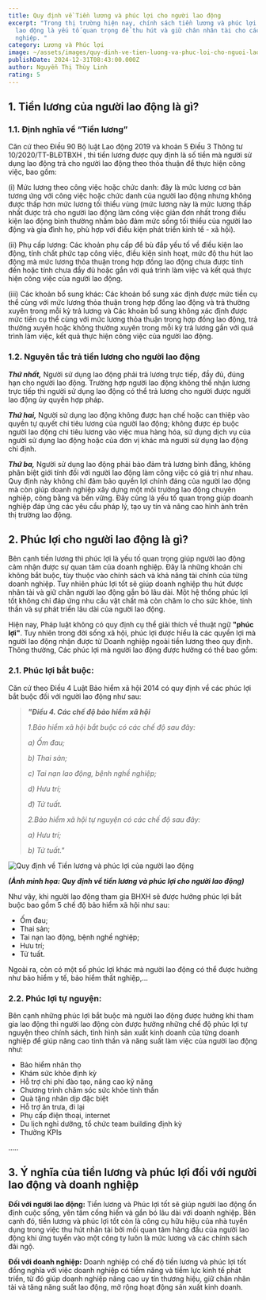 ```yaml
---
title: Quy định về Tiền lương và phúc lợi cho người lao động
excerpt: "Trong thị trường hiện nay, chính sách tiền lương và phúc lợi cho người
  lao động là yếu tố quan trọng để thu hút và giữ chân nhân tài cho các doanh
  nghiệp. "
category: Lương và Phúc lợi
image: ~/assets/images/quy-dinh-ve-tien-luong-va-phuc-loi-cho-nguoi-lao-dong.jpg
publishDate: 2024-12-31T08:43:00.000Z
author: Nguyễn Thị Thùy Linh
rating: 5
---
```

## **1. Tiền lương của người lao động là gì?**

### **1.1. Định nghĩa về “Tiền lương”**

Căn cứ theo Điều 90 Bộ luật Lao động 2019 và khoản 5 Điều 3 Thông tư 10/2020/TT-BLĐTBXH , thì tiền lương được quy định là số tiền mà người sử dụng lao động trả cho người lao động theo thỏa thuận để thực hiện công việc, bao gồm:

(i) Mức lương theo công việc hoặc chức danh: đây là mức lương cơ bản tương ứng với công việc hoặc chức danh của người lao động nhưng không được thấp hơn mức lương tối thiểu vùng (mức lương này là mức lương thấp nhất được trả cho người lao động làm công việc giản đơn nhất trong điều kiện lao động bình thường nhằm bảo đảm mức sống tối thiểu của người lao động và gia đình họ, phù hợp với điều kiện phát triển kinh tế - xã hội).

(ii) Phụ cấp lương: Các khoản phụ cấp để bù đắp yếu tố về điều kiện lao động, tính chất phức tạp công việc, điều kiện sinh hoạt, mức độ thu hút lao động mà mức lương thỏa thuận trong hợp đồng lao động chưa được tính đến hoặc tính chưa đầy đủ hoặc gắn với quá trình làm việc và kết quả thực hiện công việc của người lao động.

(iii) Các khoản bổ sung khác: Các khoản bổ sung xác định được mức tiền cụ thể cùng với mức lương thỏa thuận trong hợp đồng lao động và trả thường xuyên trong mỗi kỳ trả lương và Các khoản bổ sung không xác định được mức tiền cụ thể cùng với mức lương thỏa thuận trong hợp đồng lao động, trả thường xuyên hoặc không thường xuyên trong mỗi kỳ trả lương gắn với quá trình làm việc, kết quả thực hiện công việc của người lao động.

### 1.2. Nguyên tắc trả tiền lương cho người lao động

***Thứ nhất,*** Người sử dụng lao động phải trả lương trực tiếp, đầy đủ, đúng hạn cho người lao động. Trường hợp người lao động không thể nhận lương trực tiếp thì người sử dụng lao động có thể trả lương cho người được người lao động ủy quyền hợp pháp.

***Thứ hai,*** Người sử dụng lao động không được hạn chế hoặc can thiệp vào quyền tự quyết chi tiêu lương của người lao động; không được ép buộc người lao động chi tiêu lương vào việc mua hàng hóa, sử dụng dịch vụ của người sử dụng lao động hoặc của đơn vị khác mà người sử dụng lao động chỉ định.

***Thứ ba,*** Người sử dụng lao động phải bảo đảm trả lương bình đẳng, không phân biệt giới tính đối với người lao động làm công việc có giá trị như nhau. Quy định này không chỉ đảm bảo quyền lợi chính đáng của người lao động mà còn giúp doanh nghiệp xây dựng một môi trường lao động chuyên nghiệp, công bằng và bền vững. Đây cũng là yếu tố quan trọng giúp doanh nghiệp đáp ứng các yêu cầu pháp lý, tạo uy tín và nâng cao hình ảnh trên thị trường lao động.

## 2. Phúc lợi cho người lao động là gì?

Bên cạnh tiền lương thì phúc lợi là yếu tố quan trọng giúp người lao động cảm nhận được sự quan tâm của doanh nghiệp. Đây là những khoản chi không bắt buộc, tùy thuộc vào chính sách và khả năng tài chính của từng doanh nghiệp. Tuy nhiên phúc lợi tốt sẽ giúp doanh nghiệp thu hút được nhân tài và giữ chân người lao động gắn bó lâu dài. Một hệ thống phúc lợi tốt không chỉ đáp ứng nhu cầu vật chất mà còn chăm lo cho sức khỏe, tinh thần và sự phát triển lâu dài của người lao động.

Hiện nay, Pháp luật không có quy định cụ thể giải thích về thuật ngữ **"phúc lợi"**. Tuy nhiên trong đời sống xã hội, phúc lợi được hiểu là các quyền lợi mà người lao động nhận được từ Doanh nghiệp ngoài tiền lương theo quy định. Thông thường, Các phúc lợi mà người lao động được hưởng có thể bao gồm:

### 2.1. Phúc lợi bắt buộc:

Căn cứ theo Điều 4 Luật Bảo hiểm xã hội 2014 có quy định về các phúc lợi bắt buộc đối với người lao động như sau:

> ***"Điều 4. Các chế độ bảo hiểm xã hội***
>
> *1.Bảo hiểm xã hội bắt buộc có các chế độ sau đây:*
>
> *a) Ốm đau;*
>
> *b) Thai sản;*
>
> *c) Tai nạn lao động, bệnh nghề nghiệp;*
>
> *d) Hưu trí;*
>
> *đ) Tử tuất.*
>
> *2.Bảo hiểm xã hội tự nguyện có các chế độ sau đây:*
>
> *a) Hưu trí;*
>
> *b) Tử tuất."*

![Quy định về Tiền lương và phúc lợi của người lao động](~/assets/images/quy-dinh-ve-tien-luong-va-phuc-loi-cho-nguoi-lao-dong.jpg "Quy định về Tiền lương và phúc lợi của người lao động")

***(Ảnh minh họa: Quy định về tiền lương và phúc lợi cho người lao động)***

Như vậy, khi người lao động tham gia BHXH sẽ được hưởng phúc lợi bắt buộc bao gồm 5 chế độ bảo hiểm xã hội như sau:

* Ốm đau;
* Thai sản;
* Tai nạn lao động, bệnh nghề nghiệp;
* Hưu trí;
* Tử tuất.

Ngoài ra, còn có một số phúc lợi khác mà người lao động có thể được hưởng như bảo hiểm y tế, bảo hiểm thất nghiệp,...

### 2.2. Phúc lợi tự nguyện:

Bên cạnh những phúc lợi bắt buộc mà người lao động được hưởng khi tham gia lao động thì người lao động còn được hưởng những chế độ phúc lợi tự nguyện theo chính sách, tình hình sản xuất kinh doanh của từng doanh nghiệp để giúp nâng cao tinh thần và năng suất làm việc của người lao động như:

* Bảo hiểm nhân thọ
* Khám sức khỏe định kỳ
* Hỗ trợ chi phí đào tạo, nâng cao kỹ năng
* Chương trình chăm sóc sức khỏe tinh thần
* Quà tặng nhân dịp đặc biệt
* Hỗ trợ ăn trưa, đi lại
* Phụ cấp điện thoại, internet
* Du lịch nghỉ dưỡng, tổ chức team building định kỳ
* Thưởng KPIs

…..

## 3. Ý nghĩa của tiền lương và phúc lợi đối với người lao động và doanh nghiệp

**Đối với người lao động:** Tiền lương và Phúc lợi tốt sẽ giúp người lao động ổn định cuộc sống, yên tâm cống hiến và gắn bó lâu dài với doanh nghiệp. Bên cạnh đó, tiền lương và phúc lợi tốt còn là công cụ hữu hiệu của nhà tuyển dụng trong việc thu hút nhân tài bởi mối quan tâm hàng đầu của người lao động khi ứng tuyển vào một công ty luôn là mức lương và các chính sách đãi ngộ.

**Đối với doanh nghiệp:** Doanh nghiệp có chế độ tiền lương và phúc lợi tốt đồng nghĩa với việc doanh nghiệp có tiềm năng và tiềm lực kinh tế phát triển, từ đó giúp doanh nghiệp nâng cao uy tín thương hiệu, giữ chân nhân tài và tăng năng suất lao động, mở rộng hoạt động sản xuất kinh doanh.
